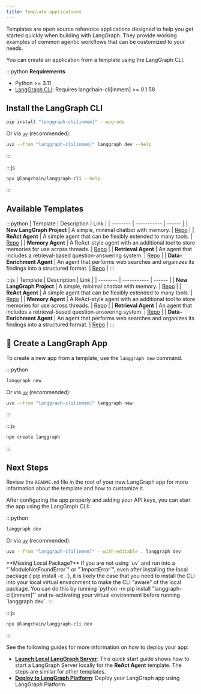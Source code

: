 ```yaml
---
title: Template applications
---
```



<AlphaCallout />

Templates are open source reference applications designed to help you get started quickly when building with LangGraph. They provide working examples of common agentic workflows that can be customized to your needs.

You can create an application from a template using the LangGraph CLI.

:::python
<Info>
  **Requirements**
  * Python >= 3.11
  * [LangGraph CLI](/langgraph-platform/cli): Requires langchain-cli[inmem] >= 0.1.58
</Info>

## Install the LangGraph CLI

```bash
pip install "langgraph-cli[inmem]" --upgrade
```

Or via [`uv`](https://docs.astral.sh/uv/getting-started/installation/) (recommended):

```bash
uvx --from "langgraph-cli[inmem]" langgraph dev --help
```
:::

:::js
```bash
npx @langchain/langgraph-cli --help
```
:::

## Available Templates

:::python
| Template | Description | Link |
| -------- | ----------- | ------ |
| **New LangGraph Project** | A simple, minimal chatbot with memory. | [Repo](https://github.com/langchain-ai/new-langgraph-project) |
| **ReAct Agent** | A simple agent that can be flexibly extended to many tools. | [Repo](https://github.com/langchain-ai/react-agent) |
| **Memory Agent** | A ReAct-style agent with an additional tool to store memories for use across threads. | [Repo](https://github.com/langchain-ai/memory-agent) |
| **Retrieval Agent** | An agent that includes a retrieval-based question-answering system. | [Repo](https://github.com/langchain-ai/retrieval-agent-template) |
| **Data-Enrichment Agent** | An agent that performs web searches and organizes its findings into a structured format. | [Repo](https://github.com/langchain-ai/data-enrichment) |
:::

:::js
| Template | Description | Link |
| -------- | ----------- | ------ |
| **New LangGraph Project** | A simple, minimal chatbot with memory. | [Repo](https://github.com/langchain-ai/new-langgraphjs-project) |
| **ReAct Agent** | A simple agent that can be flexibly extended to many tools. | [Repo](https://github.com/langchain-ai/react-agent-js) |
| **Memory Agent** | A ReAct-style agent with an additional tool to store memories for use across threads. | [Repo](https://github.com/langchain-ai/memory-agent-js) |
| **Retrieval Agent** | An agent that includes a retrieval-based question-answering system. | [Repo](https://github.com/langchain-ai/retrieval-agent-template-js) |
| **Data-Enrichment Agent** | An agent that performs web searches and organizes its findings into a structured format. | [Repo](https://github.com/langchain-ai/data-enrichment-js) |
:::

## 🌱 Create a LangGraph App

To create a new app from a template, use the `langgraph new` command.

:::python
```bash
langgraph new
```

Or via [`uv`](https://docs.astral.sh/uv/getting-started/installation/) (recommended):

```bash
uvx --from "langgraph-cli[inmem]" langgraph new
```
:::

:::js
```bash
npm create langgraph
```
:::

## Next Steps

Review the `README.md` file in the root of your new LangGraph app for more information about the template and how to customize it.

After configuring the app properly and adding your API keys, you can start the app using the LangGraph CLI:

:::python
```bash
langgraph dev
```

Or via [`uv`](https://docs.astral.sh/uv/getting-started/installation/) (recommended):

```bash
uvx --from "langgraph-cli[inmem]" --with-editable . langgraph dev
```

<Info>
  **Missing Local Package?**
  If you are not using `uv` and run into a "`ModuleNotFoundError`" or "`ImportError`", even after installing the local package (`pip install -e .`), it is likely the case that you need to install the CLI into your local virtual environment to make the CLI "aware" of the local package. You can do this by running `python -m pip install "langgraph-cli[inmem]"` and re-activating your virtual environment before running `langgraph dev`.
</Info>
:::

:::js
```bash
npx @langchain/langgraph-cli dev
```
:::

See the following guides for more information on how to deploy your app:

* **[Launch Local LangGraph Server](/oss/local-server)**: This quick start guide shows how to start a LangGraph Server locally for the **ReAct Agent** template. The steps are similar for other templates.
* **[Deploy to LangGraph Platform](/langgraph-platform/quick-start-studio)**: Deploy your LangGraph app using LangGraph Platform.

